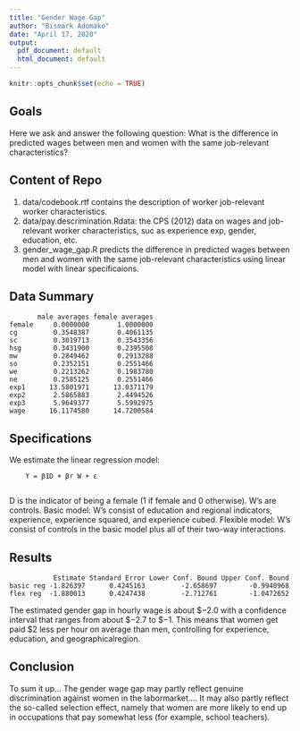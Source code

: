 ```yaml
---
title: "Gender Wage Gap"
author: "Bismark Adomako"
date: "April 17, 2020"
output:
  pdf_document: default
  html_document: default
---
```


```r
knitr::opts_chunk$set(echo = TRUE)
```

## Goals

Here we ask and answer the following question:
What is the difference in predicted wages between men and women with the same job-relevant characteristics?


## Content of Repo

1. data/codebook.rtf contains the description of worker job-relevant worker characteristics.
2. data/pay.descrimination.Rdata: the CPS (2012) data on wages and job-relevant worker characteristics, suc as experience exp, gender, education, etc.
3. gender_wage_gap.R predicts the difference in predicted wages between men and women with the same job-relevant characteristics using linear model with linear specificaions.

## Data Summary

```
       male averages female averages
female     0.0000000       1.0000000
cg         0.3548387       0.4061135
sc         0.3019713       0.3543356
hsg        0.3431900       0.2395508
mw         0.2849462       0.2913288
so         0.2352151       0.2551466
we         0.2213262       0.1983780
ne         0.2585125       0.2551466
exp1      13.5801971      13.0371179
exp2       2.5865883       2.4494526
exp3       5.9649377       5.5992975
wage      16.1174580      14.7200584
```

## Specifications

We estimate the linear regression model:

        Y = β1D + βr W + ε
        
  D is the indicator of being a female (1 if female and 0 otherwise). W’s are controls.
  Basic model: W’s consist of education and regional indicators, experience, experience squared, and experience cubed.
  Flexible model: W’s consist of controls in the basic model plus all of their two-way interactions.


## Results

```
           Estimate Standard Error Lower Conf. Bound Upper Conf. Bound
basic reg -1.826397      0.4245163         -2.658697        -0.9940968
flex reg  -1.880013      0.4247438         -2.712761        -1.0472652
```

The estimated gender gap in hourly wage is about $−2.0 with a confidence interval that ranges from about $−2.7 to $−1.
This means that women get paid $2 less per hour on average than men, controlling for experience, education, and geographicalregion.

## Conclusion

To sum it up...
The gender wage gap may partly reflect genuine discrimination against women in the labormarket....
It may also partly reflect the so-called selection effect, namely that
women are more likely to end up in occupations that pay somewhat less (for example, school teachers).
  